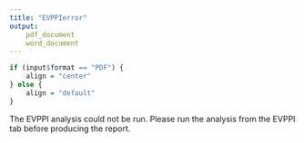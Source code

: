 ```yaml
---
title: "EVPPIerror"
output: 
	pdf_document
	word_document
---
```


```r
if (input$format == "PDF") {
    align = "center"
} else {
    align = "default"
}
```

The EVPPI analysis could not be run. Please run the analysis from the EVPPI tab before producing the report.